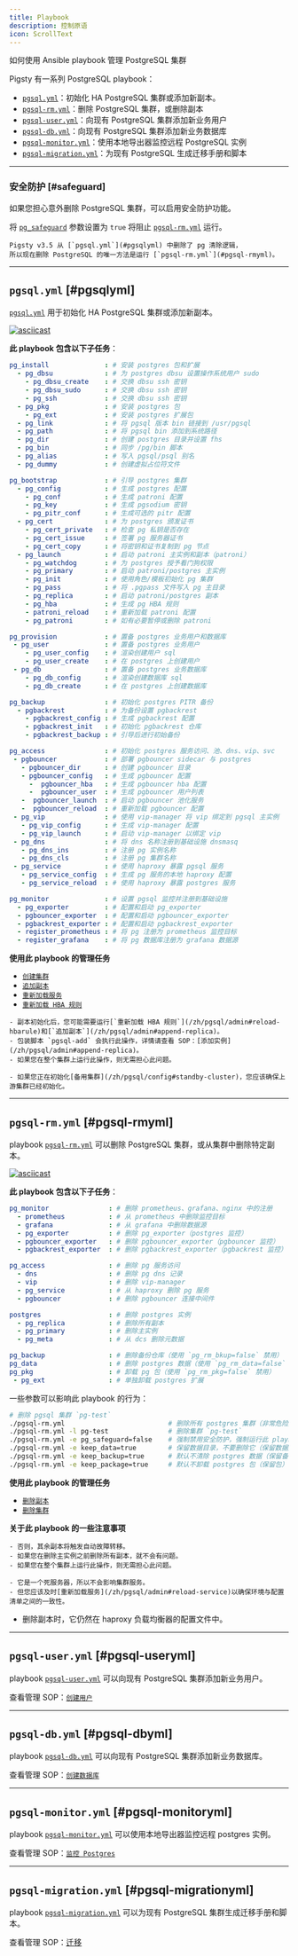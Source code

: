 ```yaml
---
title: Playbook
description: 控制原语
icon: ScrollText
---
```


如何使用 Ansible playbook 管理 PostgreSQL 集群

Pigsty 有一系列 PostgreSQL playbook：

- [`pgsql.yml`](/zh/pgsql/playbook/#pgsqlyml)：初始化 HA PostgreSQL 集群或添加新副本。
- [`pgsql-rm.yml`](/zh/pgsql/playbook/#pgsql-rmyml)：删除 PostgreSQL 集群，或删除副本
- [`pgsql-user.yml`](/zh/pgsql/playbook/#pgsql-useryml)：向现有 PostgreSQL 集群添加新业务用户
- [`pgsql-db.yml`](/zh/pgsql/playbook/#pgsql-dbyml)：向现有 PostgreSQL 集群添加新业务数据库
- [`pgsql-monitor.yml`](/zh/pgsql/playbook/#pgsql-monitoryml)：使用本地导出器监控远程 PostgreSQL 实例
- [`pgsql-migration.yml`](/zh/pgsql/playbook/#pgsql-migrationyml)：为现有 PostgreSQL 生成迁移手册和脚本

------

### 安全防护 [#safeguard]

如果您担心意外删除 PostgreSQL 集群，可以启用安全防护功能。

将 [`pg_safeguard`](/zh/pgsql/param#pg_safeguard) 参数设置为 `true` 将阻止 [`pgsql-rm.yml`](#pgsql-rmyml) 运行。

<Callout title="在 Pigsty v3.5 之前，pgsql.yml 可能会误删数据库，请谨慎使用！" type="warning">

    Pigsty v3.5 从 [`pgsql.yml`](#pgsqlyml) 中删除了 pg 清除逻辑，
    所以现在删除 PostgreSQL 的唯一方法是运行 [`pgsql-rm.yml`](#pgsql-rmyml)。

</Callout>



------

## `pgsql.yml` [#pgsqlyml]

[`pgsql.yml`](https://github.com/pgsty/pigsty/blob/main/pgsql.yml) 用于初始化 HA PostgreSQL 集群或添加新副本。

[![asciicast](/img/asciinema/pgsql.svg)](https://asciinema.org/a/566417)

**此 playbook 包含以下子任务**：

```yaml
pg_install              : # 安装 postgres 包和扩展
  - pg_dbsu             : # 为 postgres dbsu 设置操作系统用户 sudo
    - pg_dbsu_create    : # 交换 dbsu ssh 密钥
    - pg_dbsu_sudo      : # 交换 dbsu ssh 密钥
    - pg_ssh            : # 交换 dbsu ssh 密钥
  - pg_pkg              : # 安装 postgres 包
    - pg_ext            : # 安装 postgres 扩展包
  - pg_link             : # 将 pgsql 版本 bin 链接到 /usr/pgsql
  - pg_path             : # 将 pgsql bin 添加到系统路径
  - pg_dir              : # 创建 postgres 目录并设置 fhs
  - pg_bin              : # 同步 /pg/bin 脚本
  - pg_alias            : # 写入 pgsql/psql 别名
  - pg_dummy            : # 创建虚拟占位符文件
```
```yaml
pg_bootstrap            : # 引导 postgres 集群
  - pg_config           : # 生成 postgres 配置
    - pg_conf           : # 生成 patroni 配置
    - pg_key            : # 生成 pgsodium 密钥
    - pg_pitr_conf      : # 生成可选的 pitr 配置
  - pg_cert             : # 为 postgres 颁发证书
    - pg_cert_private   : # 检查 pg 私钥是否存在
    - pg_cert_issue     : # 签署 pg 服务器证书
    - pg_cert_copy      : # 将密钥和证书复制到 pg 节点
  - pg_launch           : # 启动 patroni 主实例和副本（patroni）
    - pg_watchdog       : # 为 postgres 授予看门狗权限
    - pg_primary        : # 启动 patroni/postgres 主实例
    - pg_init           : # 使用角色/模板初始化 pg 集群
    - pg_pass           : # 将 .pgpass 文件写入 pg 主目录
    - pg_replica        : # 启动 patroni/postgres 副本
    - pg_hba            : # 生成 pg HBA 规则
    - patroni_reload    : # 重新加载 patroni 配置
    - pg_patroni        : # 如有必要暂停或删除 patroni
```
```yaml
pg_provision            : # 置备 postgres 业务用户和数据库
 - pg_user              : # 置备 postgres 业务用户
    - pg_user_config    : # 渲染创建用户 sql
    - pg_user_create    : # 在 postgres 上创建用户
 - pg_db                : # 置备 postgres 业务数据库
    - pg_db_config      : # 渲染创建数据库 sql
    - pg_db_create      : # 在 postgres 上创建数据库
```
```yaml
pg_backup               : # 初始化 postgres PITR 备份
  - pgbackrest          : # 为备份设置 pgbackrest
    - pgbackrest_config : # 生成 pgbackrest 配置
    - pgbackrest_init   : # 初始化 pgbackrest 仓库
    - pgbackrest_backup : # 引导后进行初始备份
```
```yaml
pg_access               : # 初始化 postgres 服务访问、池、dns、vip、svc
 - pgbouncer            : # 部署 pgbouncer sidecar 与 postgres
   - pgbouncer_dir      : # 创建 pgbouncer 目录
   - pgbouncer_config   : # 生成 pgbouncer 配置
     -  pgbouncer_hba   : # 生成 pgbouncer hba 配置
     -  pgbouncer_user  : # 生成 pgbouncer 用户列表
   -  pgbouncer_launch  : # 启动 pgbouncer 池化服务
   -  pgbouncer_reload  : # 重新加载 pgbouncer 配置
 - pg_vip               : # 使用 vip-manager 将 vip 绑定到 pgsql 主实例
   - pg_vip_config      : # 生成 vip-manager 配置
   - pg_vip_launch      : # 启动 vip-manager 以绑定 vip
 - pg_dns               : # 将 dns 名称注册到基础设施 dnsmasq
   - pg_dns_ins         : # 注册 pg 实例名称
   - pg_dns_cls         : # 注册 pg 集群名称
 - pg_service           : # 使用 haproxy 暴露 pgsql 服务
   - pg_service_config  : # 生成 pg 服务的本地 haproxy 配置
   - pg_service_reload  : # 使用 haproxy 暴露 postgres 服务
```
```yaml
pg_monitor              : # 设置 pgsql 监控并注册到基础设施
  - pg_exporter         : # 配置和启动 pg_exporter
  - pgbouncer_exporter  : # 配置和启动 pgbouncer_exporter
  - pgbackrest_exporter : # 配置和启动 pgbackrest_exporter
  - register_prometheus : # 将 pg 注册为 prometheus 监控目标
  - register_grafana    : # 将 pg 数据库注册为 grafana 数据源
```

**使用此 playbook 的管理任务**

- [`创建集群`](/zh/pgsql/admin#create-cluster)
- [`追加副本`](/zh/pgsql/admin#append-replica)
- [`重新加载服务`](/zh/pgsql/admin#reload-service)
- [`重新加载 HBA 规则`](/zh/pgsql/admin#reload-hbarule)

<Callout title="先初始化主实例再初始化副本" type="warning">

    - 副本初始化后，您可能需要运行[`重新加载 HBA 规则`](/zh/pgsql/admin#reload-hbarule)和[`追加副本`](/zh/pgsql/admin#append-replica)。
    - 包装脚本 `pgsql-add` 会执行此操作，详情请查看 SOP：[添加实例](/zh/pgsql/admin#append-replica)。
    - 如果您在整个集群上运行此操作，则无需担心此问题。

</Callout>


<Callout title="在备用集群之前初始化上游集群" type="warning">

    - 如果您正在初始化[备用集群](/zh/pgsql/config#standby-cluster)，您应该确保上游集群已经初始化。

</Callout>


------

## `pgsql-rm.yml` [#pgsql-rmyml]

playbook [`pgsql-rm.yml`](https://github.com/pgsty/pigsty/blob/main/pgsql-rm.yml) 可以删除 PostgreSQL 集群，或从集群中删除特定副本。

[![asciicast](/img/asciinema/pgsql-rm.svg)](https://asciinema.org/a/566418)

**此 playbook 包含以下子任务**：

```yaml
pg_monitor               : # 删除 prometheus、grafana、nginx 中的注册
  - prometheus           : # 从 prometheus 中删除监控目标
  - grafana              : # 从 grafana 中删除数据源
  - pg_exporter          : # 删除 pg_exporter（postgres 监控）
  - pgbouncer_exporter   : # 删除 pgbouncer_exporter（pgbouncer 监控）
  - pgbackrest_exporter  : # 删除 pgbackrest_exporter（pgbackrest 监控）
```
```yaml
pg_access                : # 删除 pg 服务访问
  - dns                  : # 删除 pg dns 记录
  - vip                  : # 删除 vip-manager
  - pg_service           : # 从 haproxy 删除 pg 服务
  - pgbouncer            : # 删除 pgbouncer 连接中间件
```
```yaml
postgres                 : # 删除 postgres 实例
  - pg_replica           : # 删除所有副本
  - pg_primary           : # 删除主实例
  - pg_meta              : # 从 dcs 删除元数据
```
```yaml
pg_backup                : # 删除备份仓库（使用 `pg_rm_bkup=false` 禁用）
pg_data                  : # 删除 postgres 数据（使用 `pg_rm_data=false` 禁用）
pg_pkg                   : # 卸载 pg 包（使用 `pg_rm_pkg=false` 禁用）
 - pg_ext                : # 单独卸载 postgres 扩展
```

一些参数可以影响此 playbook 的行为：

```bash
# 删除 pgsql 集群 `pg-test`
./pgsql-rm.yml                          # 删除所有 postgres 集群（非常危险）
./pgsql-rm.yml -l pg-test               # 删除集群 `pg-test`
./pgsql-rm.yml -e pg_safeguard=false    # 强制禁用安全防护，强制运行此 playbook
./pgsql-rm.yml -e keep_data=true        # 保留数据目录，不要删除它（保留数据）
./pgsql-rm.yml -e keep_backup=true      # 默认不清除 postgres 数据（保留备份仓库）
./pgsql-rm.yml -e keep_package=true     # 默认不卸载 postgres 包（保留包）
```

**使用此 playbook 的管理任务**

- [`删除副本`](/zh/pgsql/admin#remove-replica)
- [`删除集群`](/zh/pgsql/admin#remove-cluster)

**关于此 playbook 的一些注意事项**

<Callout title="当仍有副本时，不要直接在单个集群主实例上运行此 playbook" type="warning">

    - 否则，其余副本将触发自动故障转移。
    - 如果您在删除主实例之前删除所有副本，就不会有问题。
    - 如果您在整个集群上运行此操作，则无需担心此问题。

</Callout>

<Callout title="从集群中删除副本后重新加载服务" type="info">

    - 它是一个死服务器，所以不会影响集群服务。
    - 但您应该及时[重新加载服务](/zh/pgsql/admin#reload-service)以确保环境与配置清单之间的一致性。

</Callout>






- 删除副本时，它仍然在 haproxy 负载均衡器的配置文件中。

------

## `pgsql-user.yml` [#pgsql-useryml]

playbook [`pgsql-user.yml`](https://github.com/pgsty/pigsty/blob/main/pgsql-user.yml) 可以向现有 PostgreSQL 集群添加新业务用户。

查看管理 SOP：[`创建用户`](/zh/pgsql/admin#create-user)

------

## `pgsql-db.yml` [#pgsql-dbyml]

playbook [`pgsql-db.yml`](https://github.com/pgsty/pigsty/blob/main/pgsql-db.yml) 可以向现有 PostgreSQL 集群添加新业务数据库。

查看管理 SOP：[`创建数据库`](/zh/pgsql/admin#create-database)

------

## `pgsql-monitor.yml` [#pgsql-monitoryml]

playbook [`pgsql-monitor.yml`](https://github.com/pgsty/pigsty/blob/main/pgsql-monitor.yml) 可以使用本地导出器监控远程 postgres 实例。

查看管理 SOP：[`监控 Postgres`](/zh/pgsql/monitor/#monitor-rds)

------

## `pgsql-migration.yml` [#pgsql-migrationyml]

playbook [`pgsql-migration.yml`](https://github.com/pgsty/pigsty/blob/main/pgsql-migration.yml) 可以为现有 PostgreSQL 集群生成迁移手册和脚本。

查看管理 SOP：[迁移](/zh/pgsql/migration/)